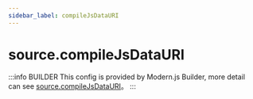```yaml
---
sidebar_label: compileJsDataURI
---
```


# source.compileJsDataURI

:::info BUILDER
This config is provided by Modern.js Builder, more detail can see [source.compileJsDataURI](https://modernjs.dev/builder/en/api/config-source.html#source-compilejsdatauri)。
:::


<Main />
